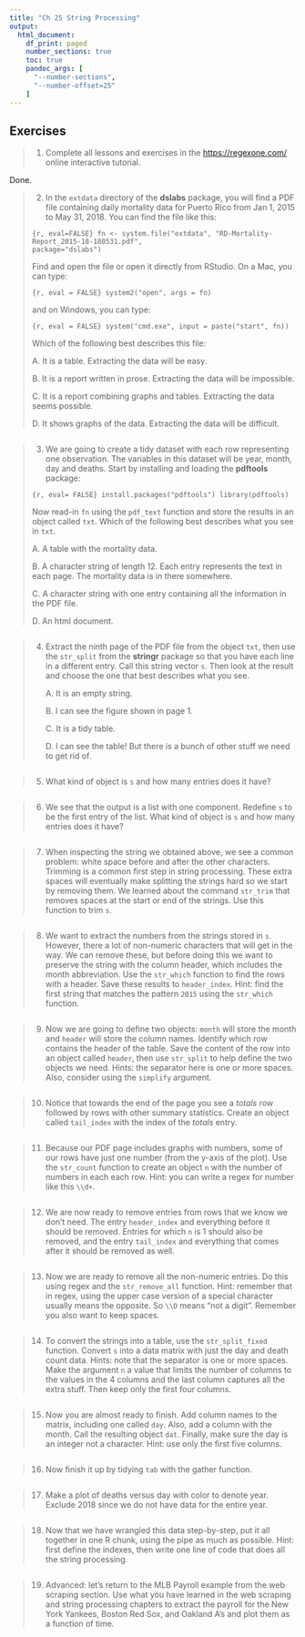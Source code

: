 ```yaml
---
title: "Ch 25 String Processing"
output:
  html_document:
    df_print: paged
    number_sections: true
    toc: true
    pandoc_args: [
      "--number-sections",
      "--number-offset=25"
    ]
---
```


## Exercises



>1. Complete all lessons and exercises in the [https://regexone.com/](https://regexone.com/) online interactive tutorial.

Done.

>2. In the `extdata` directory of the __dslabs__ package, you will find a PDF file containing daily mortality data for Puerto Rico from Jan 1, 2015 to May 31, 2018. You can find the file like this:
>
>```{r, eval=FALSE}
>fn <- system.file("extdata", "RD-Mortality-Report_2015-18-180531.pdf",
>                      package="dslabs")
>```
>
>    Find and open the file or open it directly from RStudio. On a Mac, you can type:
>
>```{r, eval = FALSE}
>system2("open", args = fn)
>```
>
>    and on Windows, you can type:
>
>```{r, eval = FALSE}
>system("cmd.exe", input = paste("start", fn))
>```
>
>    Which of the following best describes this file:
>
>    A. It is a table. Extracting the data will be easy.
>
>    B. It is a report written in prose.  Extracting the data will be impossible.
>
>    C. It is a report combining graphs and tables. Extracting the data seems possible.
>
>    D. It shows graphs of the data. Extracting the data will be difficult.

```r

```

>3. We are going to create a tidy dataset with each row representing one observation. The variables in this dataset will be year, month, day and deaths.
>Start by installing and loading the __pdftools__ package:
>
>
>```{r, eval= FALSE}
>install.packages("pdftools")
>library(pdftools)
>```
>
>    Now read-in `fn` using the `pdf_text` function and store the results in an object called `txt`. Which of the following best describes what you see in `txt`.
>
>    A. A table with the mortality data.
>
>    B. A character string of length 12. Each entry represents the text in each page. The mortality data is in there somewhere.
>
>    C. A character string with one entry containing all the information in the PDF file.
>
>    D. An html document.

```r

```

>4. Extract the ninth page of the PDF file from the object `txt`, then use the `str_split` from the __stringr__ package so that you have each line in a different entry. Call this string vector `s`. Then look at the result and choose the one that best describes what you see.
>
>    A. It is an empty string.
>
>    B. I can see the figure shown in page 1.
>
>    C. It is a tidy table.
>
>    D. I can see the table! But there is a bunch of other stuff we need to get rid of.

```r

```


>5. What kind of object is `s` and how many entries does it have?

```r

```

>6. We see that the output is a list with one component. Redefine `s` to be the first entry of the list. What kind of object is `s` and how many entries does it have?

```r

```

>7. When inspecting the string we obtained above, we see a common problem: white space before and after the other characters. Trimming is a common first step in string processing. These extra spaces will eventually make splitting the strings hard so we start by removing them. We learned about the command `str_trim` that removes spaces at the start or end of the strings. Use this function to trim `s`.

```r

```


>8. We want to extract the numbers from the strings stored in `s`. However, there a lot of non-numeric characters that will get in the way. We can remove these, but before doing this we want to preserve the string with the column header, which includes the month abbreviation.
>Use the `str_which` function to find the rows with a header. Save these results to `header_index`. Hint: find the first string that matches the pattern `2015` using the `str_which` function.

```r

```

>9. Now we are going to define two objects: `month` will store the month and `header` will store the column names. Identify which row contains the header of the table. Save the content of the row into an object called `header`, then use `str_split` to help define the two objects we need. Hints: the separator here is one or more spaces. Also, consider using the `simplify` argument.

```r

```

>10. Notice that towards the end of the page you see a _totals_ row followed by rows with other summary statistics. Create an object called `tail_index` with the index of the _totals_ entry.

```r

```

>11. Because our PDF page includes graphs with numbers, some of our rows have just one number (from the y-axis of the plot). Use the `str_count` function to create an object `n` with the number of numbers in each each row. Hint: you can write a regex for number like this `\\d+`.

```r

```

>12. We are now ready to remove entries from rows that we know we don't need. The entry `header_index` and everything before it should be removed. Entries for which `n` is 1 should also be removed, and the entry `tail_index` and everything that comes after it should be removed as well.

```r

```

>13. Now we are ready to remove all the non-numeric entries. Do this using regex and the `str_remove_all` function. Hint: remember that in regex, using the upper case version of a special character usually means the opposite. So `\\D` means "not a digit". Remember you also want to keep spaces.

```r

```

>14. To convert the strings into a table, use the `str_split_fixed` function. Convert `s` into a data matrix with just the day and death count data. Hints: note that the separator is one or more spaces. Make the argument `n` a value that limits the number of columns to the values in the 4 columns and the last column captures all the extra stuff. Then keep only the first four columns.

```r

```

>15. Now you are almost ready to finish. Add column names to the matrix, including one called `day`. Also, add a column with the month. Call the resulting object `dat`. Finally, make sure the day is an integer not a character. Hint: use only the first five columns.

```r

```

>16. Now finish it up by tidying `tab` with the gather function.

```r

```

>17. Make a plot of deaths versus day with color to denote year. Exclude 2018 since we do not have data for the entire year.

```r

```

>18. Now that we have wrangled this data step-by-step, put it all together in one R chunk, using the pipe as much as possible. Hint: first define the indexes, then write one line of code that does all the string processing.

```r

```

>19. Advanced: let's return to the MLB Payroll example from the web scraping section. Use what you have learned in the web scraping and string processing chapters to extract the payroll for the New York Yankees, Boston Red Sox, and Oakland A's and plot them as a function of time.

```r

```

